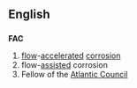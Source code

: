 ==English==
==={{initialism}}===
'''FAC'''

#[[flow]]-[[accelerated]] [[corrosion]]
#flow-[[assisted]] corrosion
#Fellow of the [[Atlantic Council]]